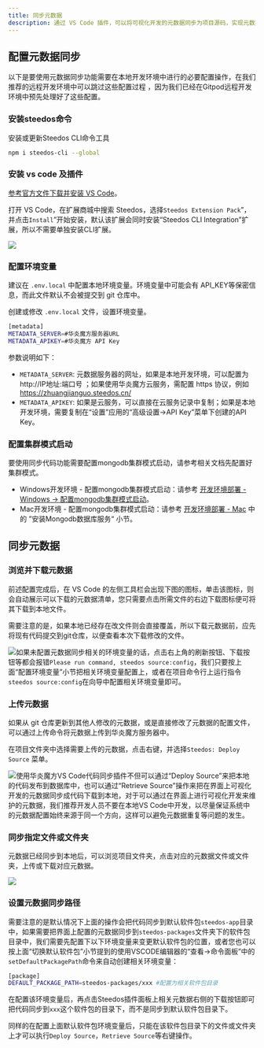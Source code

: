 ```yaml
---
title: 同步元数据
description: 通过 VS Code 插件，可以将可视化开发的元数据同步为项目源码，实现元数据的版本管理，并进一步利用传统开发中的DevOps工具实现团队开发和自动化。
---
```


## 配置元数据同步

以下是要使用元数据同步功能需要在本地开发环境中进行的必要配置操作，在我们推荐的远程开发环境中可以跳过这些配置过程 ，因为我们已经在Gitpod远程开发环境中预先处理好了这些配置。

### 安装steedos命令

安装或更新Steedos CLI命令工具

```bash
npm i steedos-cli --global
```

### 安装 vs code 及插件

[参考官方文件下载并安装 VS Code](https://code.visualstudio.com/)。

打开 VS Code，在扩展商城中搜索 Steedos，选择`Steedos Extension Pack`”，并点击`Install`”开始安装，默认该扩展会同时安装“Steedos CLI Integration”扩展，所以不需要单独安装CLI扩展。

 ![](https://console.steedos.cn/api/files/images/QEtoyPozXdRDbWocP)

### 配置环境变量

建议在 `.env.local` 中配置本地环境变量。环境变量中可能会有 API_KEY等保密信息，而此文件默认不会被提交到 git 仓库中。

创建或修改 `.env.local` 文件，设置环境变量。

```bash
[metadata]
METADATA_SERVER=#华炎魔方服务器URL
METADATA_APIKEY=#华炎魔方 API Key
```


参数说明如下：

* `METADATA_SERVER`: 元数据服务器的网址，如果是本地开发环境，可以配置为 http://IP地址:端口号 ；如果使用华炎魔方云服务，需配置 https 协议，例如 https://zhuangjianguo.steedos.cn/
* `METADATA_APIKEY`: 如果是云服务，可以直接在云服务记录中复制；如果是本地开发环境，需要复制在“设置”应用的“高级设置->API Key”菜单下创建的API Key。

### 配置集群模式启动

要使用同步代码功能需要配置mongodb集群模式启动，请参考相关文档先配置好集群模式。

* Windows开发环境 - 配置mongodb集群模式启动：请参考 [开发环境部署 - Windows → 配置mongodb集群模式启动](https://www.steedos.cn/docs/deploy/deploy-windows#%E9%85%8D%E7%BD%AEmongodb%E9%9B%86%E7%BE%A4%E6%A8%A1%E5%BC%8F%E5%90%AF%E5%8A%A8)。
* Mac开发环境 - 配置mongodb集群模式启动：请参考 [开发环境部署 - Mac](/docs/deploy/deploy-mac) 中的 ”安装Mongodb数据库服务“ 小节。

## 同步元数据

### 浏览并下载元数据

前述配置完成后，在 VS Code 的左侧工具栏会出现下图的图标，单击该图标，则会自动展示可以下载的元数据清单，您只需要点击所需文件的右边下载图标便可将其下载到本地文件。

需要注意的是，如果本地已经存在改文件则会直接覆盖，所以下载元数据前，应先将现有代码提交到git仓库，以便查看本次下载修改的文件。

 ![](https://console.steedos.cn/api/files/images/8o3JqQDox4Gijxorn)如果未配置元数据同步相关的环境变量的话，点击右上角的刷新按钮、下载按钮等都会报错`Please run command, steedos source:config`，我们只要按上面“配置环境变量”小节把相关环境变量配置上，或者在项目命令行上运行指令`steedos source:config`在向导中配置相关环境变量即可。

### 上传元数据

如果从 git 仓库更新到其他人修改的元数据，或是直接修改了元数据的配置文件，可以通过上传命令将元数据上传到华炎魔方服务器中。

在项目文件夹中选择需要上传的元数据，点击右键，并选择`Steedos: Deploy Source` 菜单。

 ![](https://console.steedos.cn/api/files/images/ju5NqucSwB3H6EtKu)使用华炎魔方VS Code代码同步插件不但可以通过“Deploy Source”来把本地的代码发布到数据库中，也可以通过“Retrieve Source”操作来把在界面上可视化开发的元数据同步成代码下载到本地，对于可以通过在界面上进行可视化开发来维护的元数据，我们推荐开发人员不要在本地VS Code中开发，以尽量保证系统中的元数据配置始终来源于同一个方向，这样可以避免元数据重复等问题的发生。

### 同步指定文件或文件夹

元数据已经同步到本地后，可以浏览项目文件夹，点击对应的元数据文件或文件夹，上传或下载对应元数据。

 ![](https://console.steedos.cn/api/files/images/t8sHRTEsPFr2PL8JZ)

### 设置元数据同步路径

需要注意的是默认情况下上面的操作会把代码同步到默认软件包`steedos-app`目录中，如果需要把界面上配置的元数据同步到`steedos-packages`文件夹下的软件包目录中，我们需要先配置下以下环境变量来变更默认软件包的位置，或者您也可以按上面“切换默认软件包”小节提到的使用VSCODE编辑器的“查看→命令面板”中的`setDefaultPackagePath`命令来自动创建相关环境变量：

```bash
[package]
DEFAULT_PACKAGE_PATH=steedos-packages/xxx #配置为相关软件包目录
```

在配置该环境变量后，再点击Steedos插件面板上相关元数据右侧的下载按钮即可把代码同步到`xxx`这个软件包的目录下，而不是同步到默认软件包目录下。

同样的在配置上面默认软件包环境变量后，只能在该软件包目录下的文件或文件夹上才可以执行`Deploy Source`，`Retrieve Source`等右键操作。
